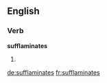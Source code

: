 ==English==

===Verb===
'''sufflaminates'''

# {{third-person singular of|sufflaminate}}

[[de:sufflaminates]]
[[fr:sufflaminates]]